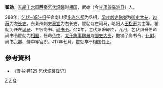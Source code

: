 '''翟勍'''{{BD|？||417年|}}，[[五胡十六国|五胡十六国]][[西秦|西秦]][[乞伏炽磐|乞伏炽磐]]时[[相国|相国]]，武始（今[[甘肃省|甘肃省]][[临洮县|临洮县]]）人。

388年，[[乞伏乾归|乞伏-{乾}-归]]任命南川侯[[出连乞都|出连乞都]]为丞相，[[梁州|梁州]][[刺史|刺史]][[悌眷|悌眷]]为[[御史大夫|御史大夫]]，[[边芮|边芮]]为左[[长史|长史]]，东秦州刺史[[秘宜|秘宜]]为右长史，翟勍为左司马，略阳人[[王松寿|王松寿]]为主簿。翟勍历任左[[司马|司马]]、主客尚书、[[尚书令|尚书令]]。412年，乞伏炽磐即位，九月，乞伏炽磐任命尚书令翟勍为[[相国|相国]]，任命[[侍中|侍中]]、[[太子詹事|太子詹事]][[麴景|麴景]]为[[御史大夫|御史大夫]]，撤销了尚书令、[[仆射|仆射]]、尚书[[六卿|六卿]]、侍中等官职。417年七月，翟勍卒于相国任上。

== 參考資料 ==
* 《[[晋书|晋书]]·卷125 乞伏炽磐载记》

[[Category:西秦官员|Z]]
[[Category:临洮人|Z]]
[[Category:翟姓|Q]]